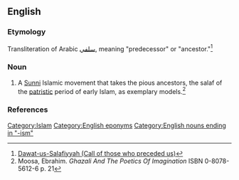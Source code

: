{{wikipedia}}
==English==

===Etymology===
Transliteration of Arabic [[سلفي]], meaning "predecessor" or "ancestor."<ref>[http://muttaqun.com/salafiyyah.html Dawat-us-Salafiyyah (Call of those who preceded us)]</ref>

===Noun===
{{en-noun|-}}

# A [[Sunni]] Islamic movement that takes the pious ancestors, the salaf of the [[patristic]] period of early Islam, as exemplary models.<ref>Moosa, Ebrahim. ''Ghazali And The Poetics Of Imagination'' ISBN 0-8078-5612-6 p. 21</ref> 

===References===
<references/>

[[Category:Islam]]
[[Category:English eponyms]]
[[Category:English nouns ending in "-ism"]]